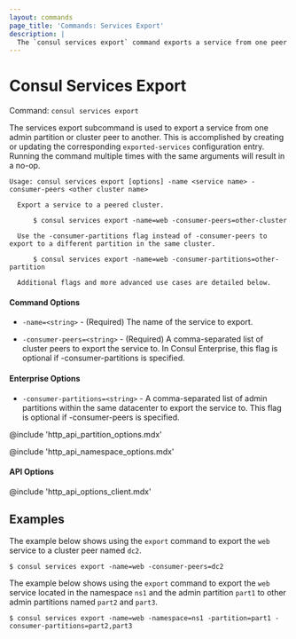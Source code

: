 ```yaml
---
layout: commands
page_title: 'Commands: Services Export'
description: |
  The `consul services export` command exports a service from one peer or admin partition to another.
---
```


# Consul Services Export

Command: `consul services export`

The services export subcommand is used to export a service from one admin partition
or cluster peer to another. This is accomplished by creating or updating the corresponding
`exported-services` configuration entry. Running the command multiple times with the same
arguments will result in a no-op.

```text
Usage: consul services export [options] -name <service name> -consumer-peers <other cluster name>

  Export a service to a peered cluster.

      $ consul services export -name=web -consumer-peers=other-cluster

  Use the -consumer-partitions flag instead of -consumer-peers to export to a different partition in the same cluster.

      $ consul services export -name=web -consumer-partitions=other-partition

  Additional flags and more advanced use cases are detailed below.
```

#### Command Options

- `-name=<string>` - (Required) The name of the service to export.

- `-consumer-peers=<string>` - (Required) A comma-separated list of cluster peers to export the service to.
  In Consul Enterprise, this flag is optional if -consumer-partitions is specified.

#### Enterprise Options

- `-consumer-partitions=<string>` - A comma-separated list of admin partitions within the
  same datacenter to export the service to. This flag is optional if -consumer-peers is specified.

@include 'http_api_partition_options.mdx'

@include 'http_api_namespace_options.mdx'

#### API Options

@include 'http_api_options_client.mdx'

## Examples

The example below shows using the `export` command to export the `web` service to a cluster
peer named `dc2`.

```shell-session hideClipboard
$ consul services export -name=web -consumer-peers=dc2
```

The example below shows using the `export` command to export the `web` service located in the
namespace `ns1` and the admin partition `part1` to other admin partitions named `part2` and `part3`.

```shell-session hideClipboard
$ consul services export -name=web -namespace=ns1 -partition=part1 -consumer-partitions=part2,part3
```
